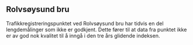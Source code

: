 ## Rolvsøysund bru
Trafikkregistreringspunktet ved Rolvsøysund bru har tidvis en del lengdemålinger som ikke er godkjent. Dette fører til at data fra punktet ikke er av god nok kvalitet til å inngå i den tre års glidende indeksen.